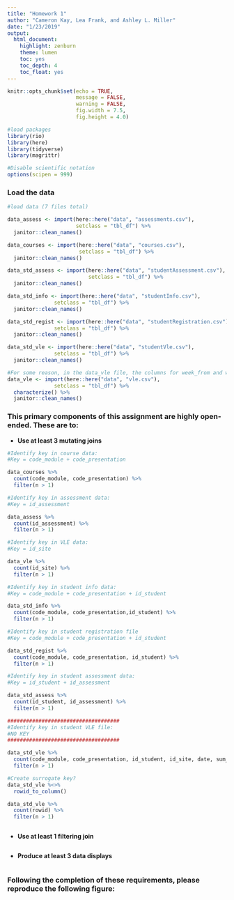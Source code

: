```yaml
---
title: "Homework 1"
author: "Cameron Kay, Lea Frank, and Ashley L. Miller"
date: "1/23/2019"
output:
  html_document:
    highlight: zenburn
    theme: lumen
    toc: yes
    toc_depth: 4
    toc_float: yes
---
```


```r

knitr::opts_chunk$set(echo = TRUE,
                      message = FALSE,
                      warning = FALSE,
                      fig.width = 7.5,
                      fig.height = 4.0)

#load packages
library(rio)
library(here)
library(tidyverse)
library(magrittr)

#Disable scientific notation
options(scipen = 999)

```

### Load the data

```r

#load data (7 files total)

data_assess <- import(here::here("data", "assessments.csv"),
                      setclass = "tbl_df") %>%
  janitor::clean_names()

data_courses <- import(here::here("data", "courses.csv"),
                       setclass = "tbl_df") %>% 
  janitor::clean_names()

data_std_assess <- import(here::here("data", "studentAssessment.csv"),
                          setclass = "tbl_df") %>% 
  janitor::clean_names()

data_std_info <- import(here::here("data", "studentInfo.csv"),
               setclass = "tbl_df") %>% 
  janitor::clean_names()

data_std_regist <- import(here::here("data", "studentRegistration.csv"),
               setclass = "tbl_df") %>% 
  janitor::clean_names()

data_std_vle <- import(here::here("data", "studentVle.csv"),
               setclass = "tbl_df") %>% 
  janitor::clean_names()

#For some reason, in the data_vle file, the columns for week_from and week_to consist of all NAs????
data_vle <- import(here::here("data", "vle.csv"),
               setclass = "tbl_df") %>% 
  characterize() %>%
  janitor::clean_names()

```

### This primary components of this assignment are highly open-ended. These are to:

  + **Use at least 3 mutating joins**

```r

#Identify key in course data:
#Key = code_module + code_presentation

data_courses %>% 
  count(code_module, code_presentation) %>% 
  filter(n > 1)

#Identify key in assessment data:
#Key = id_assessment

data_assess %>% 
  count(id_assessment) %>% 
  filter(n > 1)

#Identify key in VLE data:
#Key = id_site

data_vle %>% 
  count(id_site) %>% 
  filter(n > 1)

#Identify key in student info data:
#Key = code_module + code_presentation + id_student

data_std_info %>% 
  count(code_module, code_presentation,id_student) %>% 
  filter(n > 1)

#Identify key in student registration file
#Key = code_module + code_presentation + id_student

data_std_regist %>% 
  count(code_module, code_presentation, id_student) %>% 
  filter(n > 1)

#Identify key in student assessment data:
#Key = id_student + id_assessment

data_std_assess %>% 
  count(id_student, id_assessment) %>% 
  filter(n > 1)

####################################
#Identify key in student VLE file:
#NO KEY
####################################

data_std_vle %>% 
  count(code_module, code_presentation, id_student, id_site, date, sum_click) %>% 
  filter(n > 1)

#Create surrogate key?
data_std_vle %<>% 
  rowid_to_column()

data_std_vle %>%
  count(rowid) %>%
  filter(n > 1)

```

```r



```

  + **Use at least 1 filtering join**

```r



```

  + **Produce at least 3 data displays**

```r



```
  
### Following the completion of these requirements, please reproduce the following figure:

```r



```